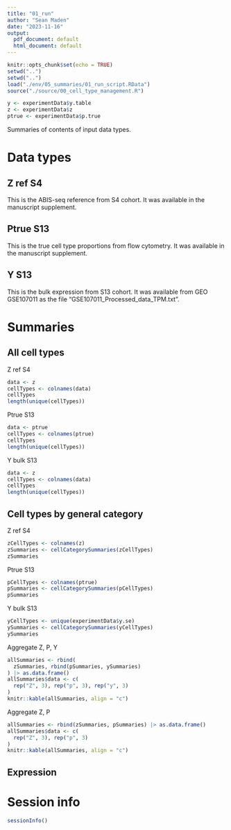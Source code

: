 ```yaml
---
title: "01_run"
author: "Sean Maden"
date: "2023-11-16"
output:
  pdf_document: default
  html_document: default
---
```


```r
knitr::opts_chunk$set(echo = TRUE)
setwd("..")
setwd("..")
load("./env/05_summaries/01_run_script.RData")
source("./source/00_cell_type_management.R")
```

```r
y <- experimentData$y.table
z <- experimentData$z
ptrue <- experimentData$p.true
```

Summaries of contents of input data types.

# Data types

## Z ref S4

This is the ABIS-seq reference from S4 cohort. It was available in the manuscript supplement.

## Ptrue S13

This is the true cell type proportions from flow cytometry. It was available in the manuscript supplement.

## Y S13

This is the bulk expression from S13 cohort. It was available from GEO GSE107011 as the file "GSE107011_Processed_data_TPM.txt".

# Summaries

## All cell types

Z ref S4

```r
data <- z
cellTypes <- colnames(data)
cellTypes
length(unique(cellTypes))
```

Ptrue S13

```r
data <- ptrue
cellTypes <- colnames(ptrue)
cellTypes
length(unique(cellTypes))
```

Y bulk S13

```r
data <- z
cellTypes <- colnames(data)
cellTypes
length(unique(cellTypes))
```

## Cell types by general category

Z ref S4

```r
zCellTypes <- colnames(z)
zSummaries <- cellCategorySummaries(zCellTypes)
zSummaries
```

Ptrue S13

```r
pCellTypes <- colnames(ptrue)
pSummaries <- cellCategorySummaries(pCellTypes)
pSummaries
```

Y bulk S13

```r
yCellTypes <- unique(experimentData$y.se)
ySummaries <- cellCategorySummaries(yCellTypes)
ySummaries
```

Aggregate Z, P, Y

```r
allSummaries <- rbind(
  zSummaries, rbind(pSummaries, ySummaries)
) |> as.data.frame()
allSummaries$data <- c(
  rep("Z", 3), rep("p", 3), rep("y", 3)
)
knitr::kable(allSummaries, align = "c")
```

Aggregate Z, P

```r
allSummaries <- rbind(zSummaries, pSummaries) |> as.data.frame()
allSummaries$data <- c(
  rep("Z", 3), rep("p", 3)
)
knitr::kable(allSummaries, align = "c")
```

## Expression

# Session info

```r
sessionInfo()
```